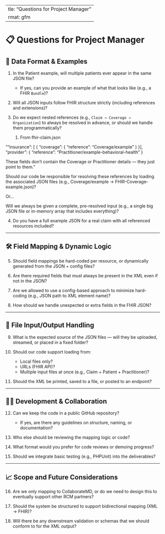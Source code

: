   ---
title: "Questions for Project Manager"
format: gfm
---

# 📋 Questions for Project Manager

## 🧾 Data Format & Examples

1. In the Patient example, will multiple patients ever appear in the same JSON file?
   - If yes, can you provide an example of what that looks like (e.g., a FHIR `Bundle`)?

2. Will all JSON inputs follow FHIR structure strictly (including references and extensions)?

3. Do we expect nested references (e.g., `Claim → Coverage → Organization`) to always be resolved in advance, or should we handle them programmatically?
   1. From fhir-claim.json 


""insurance": [
  {
    "coverage": {
      "reference": "Coverage/example"
    }
  }
],
"provider": {
  "reference": "Practitioner/example-behavioral-health"
}

These fields don’t contain the Coverage or Practitioner details — they just point to them."

Should our code be responsible for resolving these references by loading the associated JSON files (e.g., Coverage/example → FHIR-Coverage-example.json)?

Or...

Will we always be given a complete, pre-resolved input (e.g., a single big JSON file or in-memory array that includes everything)?

4. Do you have a full example JSON for a real claim with all referenced resources included?

---

## 🛠 Field Mapping & Dynamic Logic

5. Should field mappings be hard-coded per resource, or dynamically generated from the JSON + config files?

6. Are there required fields that must always be present in the XML even if not in the JSON?

7. Are we allowed to use a config-based approach to minimize hard-coding (e.g., JSON path to XML element name)?

8. How should we handle unexpected or extra fields in the FHIR JSON?

---

## 📂 File Input/Output Handling

9. What is the expected source of the JSON files — will they be uploaded, streamed, or placed in a fixed folder?

10. Should our code support loading from:
    - Local files only?
    - URLs (FHIR API)?
    - Multiple input files at once (e.g., Claim + Patient + Practitioner)?

11. Should the XML be printed, saved to a file, or posted to an endpoint?

---

## 👨‍💻 Development & Collaboration

12. Can we keep the code in a public GitHub repository?
    - If yes, are there any guidelines on structure, naming, or documentation?

13. Who else should be reviewing the mapping logic or code?

14. What format would you prefer for code reviews or demoing progress?

15. Should we integrate basic testing (e.g., PHPUnit) into the deliverables?

---

## 📈 Scope and Future Considerations

16. Are we only mapping to CollaborateMD, or do we need to design this to eventually support other RCM partners?

17. Should the system be structured to support bidirectional mapping (XML → FHIR)?

18. Will there be any downstream validation or schemas that we should conform to for the XML output?
